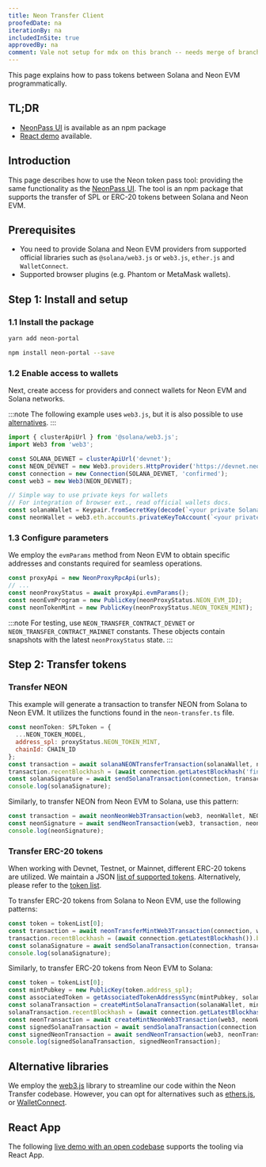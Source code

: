 ```yaml
---
title: Neon Transfer Client
proofedDate: na
iterationBy: na
includedInSite: true
approvedBy: na
comment: Vale not setup for mdx on this branch -- needs merge of branch with fix to do full proof. Grammarly proofing done
---
```




This page explains how to pass tokens between Solana and Neon EVM programmatically.

## TL;DR

- [NeonPass UI](https://devnet.neonpass.live) is available as an npm package
- [React demo](https://codesandbox.io/s/neon-transfer-demo-z93nlj) available.

## Introduction

This page describes how to use the Neon token pass tool: providing the same functionality as the [NeonPass UI](https://devnet.neonpass.live).
The tool is an npm package that supports the transfer of SPL or ERC-20 tokens between Solana and Neon EVM.


## Prerequisites

- You need to provide Solana and Neon EVM providers from supported official libraries such as `@solana/web3.js` or `web3.js`, `ether.js` and `WalletConnect`.
- Supported browser plugins (e.g. Phantom or MetaMask wallets).

<!-- I don't understand provide providers above -->
<!-- Should provide access for providers in browser plugins (It is developer abstractions) -->

## Step 1: Install and setup

### 1.1 Install the package

<Tabs>
  <TabItem value="Opt1" label="Yarn" default>

```sh
yarn add neon-portal
```

</TabItem>
<TabItem value="Opt2" label="npm" default>

```sh
npm install neon-portal --save
```
</TabItem>
</Tabs>

### 1.2 Enable access to wallets

Next, create access for providers and connect wallets for Neon EVM and Solana networks.

:::note
The following example uses `web3.js`, but it is also possible  to use [alternatives](#alternative-libraries).
:::

```javascript
import { clusterApiUrl } from '@solana/web3.js';
import Web3 from 'web3';

const SOLANA_DEVNET = clusterApiUrl('devnet');
const NEON_DEVNET = new Web3.providers.HttpProvider('https://devnet.neonevm.org');
const connection = new Connection(SOLANA_DEVNET, 'confirmed');
const web3 = new Web3(NEON_DEVNET);

// Simple way to use private keys for wallets
// For integration of browser ext., read official wallets docs.
const solanaWallet = Keypair.fromSecretKey(decode(`<your private Solana key>`));
const neonWallet = web3.eth.accounts.privateKeyToAccount(`<your private Neon EVM key>`);
```
### 1.3 Configure parameters

We employ the `evmParams` method from Neon EVM to obtain specific addresses and constants required for seamless operations.

```javascript
const proxyApi = new NeonProxyRpcApi(urls);
// ...
const neonProxyStatus = await proxyApi.evmParams();
const neonEvmProgram = new PublicKey(neonProxyStatus.NEON_EVM_ID);
const neonTokenMint = new PublicKey(neonProxyStatus.NEON_TOKEN_MINT);
```

:::note
For testing, use `NEON_TRANSFER_CONTRACT_DEVNET` or `NEON_TRANSFER_CONTRACT_MAINNET` constants. These objects contain snapshots with the latest `neonProxyStatus` state.
:::

## Step 2: Transfer tokens

### Transfer NEON

<Tabs>
  <TabItem value="Opt1" label="Solana to Neon EVM" default>


This example will generate a transaction to transfer NEON from Solana to Neon EVM. It utilizes the functions found in the `neon-transfer.ts` file.

```javascript
const neonToken: SPLToken = {
  ...NEON_TOKEN_MODEL,
  address_spl: proxyStatus.NEON_TOKEN_MINT,
  chainId: CHAIN_ID
};
const transaction = await solanaNEONTransferTransaction(solanaWallet, neonWallet, neonEvmProgram, neonTokenMint, neonToken, amount); // Solana Transaction object
transaction.recentBlockhash = (await connection.getLatestBlockhash('finalized')).blockhash; // Network blockhash
const solanaSignature = await sendSolanaTransaction(connection, transaction, [signer], false, { skipPreflight: false }); // method for sign and send transaction to network
console.log(solanaSignature);
```

</TabItem>
<TabItem value="Opt2" label="Neon EVM to Solana" default>

Similarly, to transfer NEON from Neon EVM to Solana, use this pattern:

```javascript
const transaction = await neonNeonWeb3Transaction(web3, neonWallet, NEON_TRANSFER_CONTRACT_DEVNET, solanaWallet, amount); // Neon EVM Transaction object
const neonSignature = await sendNeonTransaction(web3, transaction, neonWallet); // method for sign and send transaction to network
console.log(neonSignature);
```

</TabItem>
</Tabs>


### Transfer ERC-20 tokens

When working with Devnet, Testnet, or Mainnet, different ERC-20 tokens are utilized. We maintain a JSON [list of supported tokens](https://github.com/neonlabsorg/token-list). Alternatively, please refer to the [token list](/docs/tokens/token_list.md).

<!-- todo we need a single source of truth not 2 different pages to go to which may drift! Suggest JSON as API to feed the docs site -->

<Tabs>
  <TabItem value="Opt1" label="Solana to Neon EVM" default>

To transfer ERC-20 tokens from Solana to Neon EVM, use the following patterns:

```javascript
const token = tokenList[0];
const transaction = await neonTransferMintWeb3Transaction(connection, web3, proxyApi, proxyStatus, neonEvmProgram, solanaWallet, neonWallet, token, amount);
transaction.recentBlockhash = (await connection.getLatestBlockhash()).blockhash;
const solanaSignature = await sendSolanaTransaction(connection, transaction, [signer], true, { skipPreflight: false });
console.log(solanaSignature);
```

</TabItem>
<TabItem value="Opt2" label="Neon EVM to Solana" default>

Similarly, to transfer ERC-20 tokens from Neon EVM to Solana:

```javascript
const token = tokenList[0];
const mintPubkey = new PublicKey(token.address_spl);
const associatedToken = getAssociatedTokenAddressSync(mintPubkey, solanaWallet);
const solanaTransaction = createMintSolanaTransaction(solanaWallet, mintPubkey, associatedToken, proxyStatus);
solanaTransaction.recentBlockhash = (await connection.getLatestBlockhash()).blockhash;
const neonTransaction = await createMintNeonWeb3Transaction(web3, neonWallet.address, associatedToken, token, amount);
const signedSolanaTransaction = await sendSolanaTransaction(connection, solanaTransaction, [signer], true, { skipPreflight: false });
const signedNeonTransaction = await sendNeonTransaction(web3, neonTransaction, neonWallet);
console.log(signedSolanaTransaction, signedNeonTransaction);
```

</TabItem>
</Tabs>


## Alternative libraries

We employ the [web3.js](https://web3js.readthedocs.io/en/v1.10.0/) library to streamline our code within the Neon Transfer codebase. However, you can opt for alternatives such as [ethers.js](https://docs.ethers.org/v6/), or [WalletConnect](https://walletconnect.com/).

## React App

The following [live demo with an open codebase](https://github.com/neonlabsorg/neon-client-transfer/tree/master/examples/react/neon-transfer-react) supports the tooling via React App.

<DemoFrame id='neon-transfer-react'
  src='https://codesandbox.io/embed/neon-transfer-demo-z93nlj?fontsize=14&hidenavigation=1&theme=dark'
  title='Neon-Transfer-Demo'></DemoFrame>
